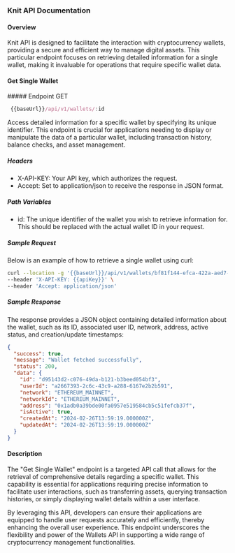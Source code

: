 ### Knit API Documentation

#### Overview

Knit API is designed to facilitate the interaction with cryptocurrency wallets, providing a secure and efficient way to manage digital assets. This particular endpoint focuses on retrieving detailed information for a single wallet, making it invaluable for operations that require specific wallet data.

#### Get Single Wallet

<div style={{ display: "flex", alignItems: "center" }}>
  ##### Endpoint
  <span
    style={{
      display: "block",
      backgroundColor: "#ebfbfa",
      color: "#194d53",
      marginLeft: "-17px",
      padding: "0px 6px",
      fontSize: ".8rem",
      borderRadius: "5px",
      marginTop: "30px",
    }}
  >
    GET
  </span>
</div>

```js copy
 {{baseUrl}}/api/v1/wallets/:id
```

Access detailed information for a specific wallet by specifying its unique identifier. This endpoint is crucial for applications needing to display or manipulate the data of a particular wallet, including transaction history, balance checks, and asset management.

##### Headers

- X-API-KEY: Your API key, which authorizes the request.
- Accept: Set to application/json to receive the response in JSON format.

##### Path Variables

- id: The unique identifier of the wallet you wish to retrieve information for. This should be replaced with the actual wallet ID in your request.

##### Sample Request

Below is an example of how to retrieve a single wallet using curl:

```sh copy
curl --location -g '{{baseUrl}}/api/v1/wallets/bf81f144-efca-422a-aed7-bf7bf52da26b' \
--header 'X-API-KEY: {{apiKey}}' \
--header 'Accept: application/json'
```

##### Sample Response

The response provides a JSON object containing detailed information about the wallet, such as its ID, associated user ID, network, address, active status, and creation/update timestamps:

```json copy filename="Sample Response"
{
  "success": true,
  "message": "Wallet fetched successfully",
  "status": 200,
  "data": {
    "id": "d95143d2-c076-49da-b121-b3beed054bf3",
    "userId": "a2667393-2c6c-43c9-a288-6167e2b2b591",
    "network": "ETHEREUM_MAINNET",
    "networkId": "ETHEREUM_MAINNET",
    "address": "0x1adb0a39bde00fa0957e519584cb5c51fefcb37f",
    "isActive": true,
    "createdAt": "2024-02-26T13:59:19.000000Z",
    "updatedAt": "2024-02-26T13:59:19.000000Z"
  }
}
```

#### Description

The "Get Single Wallet" endpoint is a targeted API call that allows for the retrieval of comprehensive details regarding a specific wallet. This capability is essential for applications requiring precise information to facilitate user interactions, such as transferring assets, querying transaction histories, or simply displaying wallet details within a user interface.

By leveraging this API, developers can ensure their applications are equipped to handle user requests accurately and efficiently, thereby enhancing the overall user experience. This endpoint underscores the flexibility and power of the Wallets API in supporting a wide range of cryptocurrency management functionalities.
